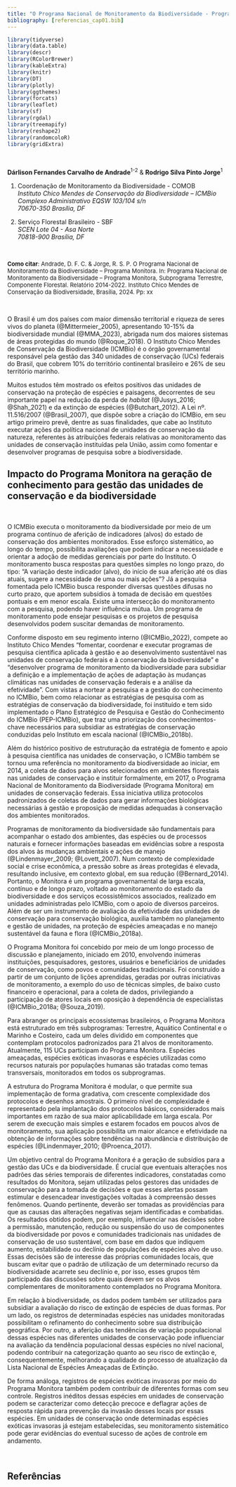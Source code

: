 ```yaml
---
title: "O Programa Nacional de Monitoramento da Biodiversidade - Programa Monitora"
bibliography: [referencias_cap01.bib]
---
```



```r

library(tidyverse)
library(data.table)
library(descr)
library(RColorBrewer)
library(kableExtra)
library(knitr)
library(DT)
library(plotly)
library(ggthemes)
library(forcats)
library(leaflet)
library(sf)
library(rgdal)
library(treemapify)
library(reshape2)
library(randomcoloR)
library(gridExtra)
```

</br>

**Dárlison Fernandes Carvalho de Andrade**^1-2^ & **Rodrigo Silva Pinto Jorge**^1^

1. Coordenação de Monitoramento da Biodiversidade - COMOB  
*Instituto Chico Mendes de Conservação da Biodiversidade – ICMBio*  
*Complexo Administrativo EQSW 103/104 s/n*  
*70670-350 Brasília, DF*  

2. Serviço Florestal Brasileiro - SBF  
*SCEN Lote 04 - Asa Norte*  
*70818-900 Brasília, DF*  

</br>

<p><font size="2">

<b>Como citar</b>: Andrade, D. F. C. & Jorge, R. S. P. O Programa Nacional de Monitoramento da Biodiversidade – Programa Monitora. In:  Programa Nacional de Monitoramento da Biodiversidade – Programa Monitora, Subprograma Terrestre, Componente Florestal. Relatório 2014-2022. Instituto Chico Mendes de Conservação da Biodiversidade, Brasília, 2024. Pp: xx  

</font></p>

</br>


O Brasil é um dos países com maior dimensão territorial e riqueza de seres vivos do planeta (@Mittermeier_2005), apresentando 10-15% da biodiversidade mundial (@MMA_2023), abrigada num dos maiores sistemas de áreas protegidas do mundo (@Roque_2018). O Instituto Chico Mendes de Conservação da Biodiversidade (ICMBio) é o órgão governamental responsável pela gestão das 340 unidades de conservação (UCs) federais do Brasil, que cobrem 10% do território continental brasileiro e 26% de seu território marinho. 

Muitos estudos têm mostrado os efeitos positivos das unidades de conservação na proteção de espécies e paisagens, decorrentes de seu importante papel na redução da perda de *habitat* (@Jusys_2016; @Shah_2021) e da extinção de espécies (@Butchart_2012). A Lei nº. 11.516/2007 (@Brasil_2007), que dispõe sobre a criação do ICMBio, em seu artigo primeiro prevê, dentre as suas finalidades, que cabe ao Instituto executar ações da política nacional de unidades de conservação da natureza, referentes às atribuições federais relativas ao monitoramento das unidades de conservação instituídas pela União, assim como fomentar e desenvolver programas de pesquisa sobre a biodiversidade.  

</b>

## Impacto do Programa Monitora na geração de conhecimento para gestão das unidades de conservação e da biodiversidade  

</br>


O ICMBio executa o monitoramento da biodiversidade por meio de um programa contínuo de aferição de indicadores (alvos) do estado de conservação dos ambientes monitorados. Esse esforço sistemático, ao longo do tempo, possibilita avaliações que podem indicar a necessidade e orientar a adoção de medidas gerenciais por parte do Instituto. O monitoramento busca respostas para questões simples no longo prazo, do tipo: “A variação deste indicador (alvo), do início de sua aferição até os dias atuais, sugere a necessidade de uma ou mais ações”? Já a pesquisa fomentada pelo ICMBio busca responder diversas questões difusas no curto prazo, que aportem subsídios à tomada de decisão em questões pontuais e em menor escala. Existe uma intersecção do monitoramento com a pesquisa, podendo haver influência mútua. Um programa de monitoramento pode ensejar pesquisas e os projetos de pesquisa desenvolvidos podem suscitar demandas de monitoramento. 

Conforme disposto em seu regimento interno (@ICMBio_2022), compete ao Instituto Chico Mendes “fomentar, coordenar e executar programas de pesquisa científica aplicada à gestão e ao desenvolvimento sustentável nas unidades de conservação federais e à conservação da biodiversidade” e “desenvolver programa de monitoramento da biodiversidade para subsidiar a definição e a implementação de ações de adaptação às mudanças climáticas nas unidades de conservação federais e a análise da efetividade”. Com vistas a nortear a pesquisa e a gestão do conhecimento no ICMBio, bem como relacionar as estratégias de pesquisa com as estratégias de conservação da biodiversidade, foi instituído e tem sido implementado o Plano Estratégico de Pesquisa e Gestão do Conhecimento do ICMBio (PEP-ICMBio), que traz uma priorização dos conhecimentos-chave necessários para subsidiar as estratégias de conservação conduzidas pelo Instituto em escala nacional (@ICMBio_2018b). 

Além do histórico positivo de estruturação da estratégia de fomento e apoio à pesquisa científica nas unidades de conservação, o ICMBio também se tornou uma referência no monitoramento da biodiversidade ao iniciar, em 2014, a coleta de dados para alvos selecionados em ambientes florestais nas unidades de conservação e instituir formalmente, em 2017, o Programa Nacional de Monitoramento da Biodiversidade (Programa Monitora) em unidades de conservação federais. Essa iniciativa utiliza protocolos padronizados de coletas de dados para gerar informações biológicas necessárias à gestão e proposição de medidas adequadas à conservação dos ambientes monitorados. 

Programas de monitoramento da biodiversidade são fundamentais para acompanhar o estado dos ambientes, das espécies ou de processos naturais e fornecer informações baseadas em evidências sobre a resposta dos alvos às mudanças ambientais e ações de manejo (@Lindenmayer_2009; @Lovett_2007).  Num contexto de complexidade social e crise econômica, a pressão sobre as áreas protegidas é elevada, resultando inclusive, em contexto global, em sua redução (@Bernard_2014). Portanto, o Monitora é um programa governamental de larga escala, contínuo e de longo prazo, voltado ao monitoramento do estado da biodiversidade e dos serviços ecossistêmicos associados, realizado em unidades administradas pelo ICMBio, com o apoio de diversos parceiros. Além de ser um instrumento de avaliação da efetividade das unidades de conservação para conservação biológica, auxilia também no planejamento e gestão de unidades, na proteção de espécies ameaçadas e no manejo sustentável da fauna e flora (@ICMBio_2018a). 

O Programa Monitora foi concebido por meio de um longo processo de discussão e planejamento, iniciado em 2010, envolvendo inúmeras instituições, pesquisadores, gestores, usuários e beneficiários de unidades de conservação, como povos e comunidades tradicionais. Foi construído a partir de um conjunto de lições aprendidas, geradas por outras iniciativas de monitoramento, a exemplo do uso de técnicas simples, de baixo custo financeiro e operacional, para a coleta de dados, privilegiando a participação de atores locais em oposição à dependência de especialistas (@ICMBio_2018a; @Souza_2019). 

Para abranger os principais ecossistemas brasileiros, o Programa Monitora está estruturado em três subprogramas: Terrestre, Aquático Continental e o Marinho e Costeiro, cada um deles dividido em componentes que contemplam protocolos padronizados para 21 alvos de monitoramento. Atualmente, 115 UCs participam do Programa Monitora. Espécies ameaçadas, espécies exóticas invasoras e espécies utilizadas como recursos naturais por populações humanas são tratadas como temas transversais, monitorados em todos os subprogramas.  

A estrutura do Programa Monitora é modular, o que permite sua implementação de forma gradativa, com crescente complexidade dos protocolos e desenhos amostrais. O primeiro nível de complexidade é representado pela implantação dos protocolos básicos, considerados mais importantes em razão de sua maior aplicabilidade em larga escala. Por serem de execução mais simples e estarem focados em poucos alvos de monitoramento, sua aplicação possibilita um maior alcance e efetividade na obtenção de informações sobre tendências na abundância e distribuição de espécies (@Lindenmayer_2010; @Proenca_2017). 

Um objetivo central do Programa Monitora é a geração de subsídios para a gestão das UCs e da biodiversidade. É crucial que eventuais alterações nos padrões das séries temporais de diferentes indicadores, constatadas como resultados do Monitora, sejam utilizadas pelos gestores das unidades de conservação para a tomada de decisões e que esses alertas possam estimular e desencadear investigações voltadas à compreensão desses fenômenos. Quando pertinente, deverão ser tomadas as providências para que as causas das alterações negativas sejam identificadas e combatidas. Os resultados obtidos podem, por exemplo, influenciar nas decisões sobre a permissão, manutenção, redução ou suspensão do uso de componentes da biodiversidade por povos e comunidades tradicionais nas unidades de conservação de uso sustentável, com base em dados que indiquem aumento, estabilidade ou declínio de populações de espécies alvo de uso. Essas decisões são de interesse das próprias comunidades locais, que buscam evitar que o padrão de utilização de um determinado recurso da biodiversidade acarrete seu declínio e, por isso, esses grupos têm participado das discussões sobre quais devem ser os alvos complementares de monitoramento contemplados no Programa Monitora.  

Em relação à biodiversidade, os dados podem também ser utilizados para subsidiar a avaliação do risco de extinção de espécies de duas formas. Por um lado, os registros de determinadas espécies nas unidades monitoradas possibilitam o refinamento do conhecimento sobre sua distribuição geográfica. Por outro, a aferição das tendências de variação populacional dessas espécies nas diferentes unidades de conservação pode influenciar na avaliação da tendência populacional dessas espécies no nível nacional, podendo contribuir na categorização quanto ao seu risco de extinção e, consequentemente, melhorando a qualidade do processo de atualização da Lista Nacional de Espécies Ameaçadas de Extinção.  

De forma análoga, registros de espécies exóticas invasoras por meio do Programa Monitora também podem contribuir de diferentes formas com seu controle.  Registros inéditos dessas espécies em unidades de conservação podem se caracterizar como detecção precoce e deflagrar ações de resposta rápida para prevenção da invasão desses locais por essas espécies. Em unidades de conservação onde determinadas espécies exóticas invasoras já estejam estabelecidas, seu monitoramento sistemático pode gerar evidências do eventual sucesso de ações de controle em andamento. 

 
</br>


## Referências
